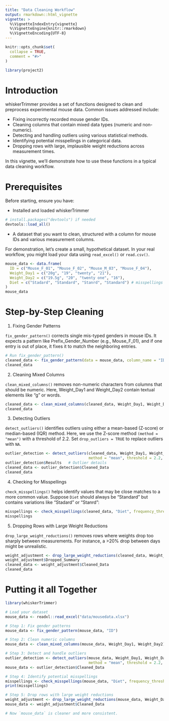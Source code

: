 ```yaml
---
title: "Data Cleaning Workflow"
output: rmarkdown::html_vignette
vignette: >
  %\VignetteIndexEntry{vignette}
  %\VignetteEngine{knitr::rmarkdown}
  %\VignetteEncoding{UTF-8}
---
```


```r
knitr::opts_chunk$set(
  collapse = TRUE,
  comment = "#>"
)
```


```r
library(project2)
```


# Introduction

whiskerTrimmer provides a set of functions designed to clean and preprocess experimental mouse data. Common issues addressed include:

* Fixing incorrectly recorded mouse gender IDs.
* Cleaning columns that contain mixed data types (numeric and non-numeric).
* Detecting and handling outliers using various statistical methods.
* Identifying potential misspellings in categorical data.
* Dropping rows with large, implausible weight reductions across measurement times.


In this vignette, we’ll demonstrate how to use these functions in a typical data cleaning workflow.

# Prerequisites
Before starting, ensure you have:

* Installed and loaded whiskerTrimmer

```r
# install.packages("devtools") if needed
devtools::load_all()
```
* A dataset that you want to clean, structured with a column for mouse IDs and various measurement columns.

For demonstration, let’s create a small, hypothetical dataset. In your real workflow, you might load your data using `read_excel()` or `read.csv()`.

```r

mouse_data <- data.frame(
  ID = c("Mouse_F_01", "Mouse_F_02", "Mouse_M_03", "Mouse_F_04"),
  Weight_Day1 = c("20g", "19", "twenty", "21"),
  Weight_Day2 = c("19.5g", "20", "twenty one", "16"),
  Diet = c("Stadard", "Standard", "Stanrd", "Standard") # misspellings of "Standard"
)
mouse_data
```

# Step-by-Step Cleaning

1. Fixing Gender Patterns

`fix_gender_pattern()` corrects single mis-typed genders in mouse IDs. It expects a pattern like Prefix_Gender_Number (e.g., Mouse_F_01), and if one entry is out of place, it fixes it to match the neighboring entries.

```r
# Run fix_gender_pattern()
cleaned_data <- fix_gender_pattern(data = mouse_data, column_name = "ID")
cleaned_data
```

2. Cleaning Mixed Columns

`clean_mixed_columns()` removes non-numeric characters from columns that should be numeric. Here, Weight_Day1 and Weight_Day2 contain textual elements like "g" or words.

```r
cleaned_data <- clean_mixed_columns(cleaned_data, Weight_Day1, Weight_Day2)
cleaned_data
```

3. Detecting Outliers

`detect_outliers()` identifies outliers using either a mean-based (Z-score) or median-based (IQR) method. Here, we use the Z-score method `(method = "mean")` with a threshold of 2.2. Set `drop_outliers = TRUE` to replace outliers with `NA`.

```r
outlier_detection <- detect_outliers(cleaned_data, Weight_Day1, Weight_Day2,
                                     method = "mean", threshold = 2.2, drop_outliers = TRUE)
outlier_detection$Results   # Outlier details
cleaned_data <- outlier_detection$Cleaned_Data
cleaned_data
```

4. Checking for Misspellings

`check_misspellings()` helps identify values that may be close matches to a more common value. Suppose `Diet` should always be "Standard" but contains variations like "Stadard" or "Stanrd":

```r
misspellings <- check_misspellings(cleaned_data, "Diet", frequency_threshold = 3, similarity_threshold = 0.8)
misspellings
```


5. Dropping Rows with Large Weight Reductions

`drop_large_weight_reductions()` removes rows where weights drop too sharply between measurements. For instance, a >20% drop between days might be unrealistic.

```r
weight_adjustment <- drop_large_weight_reductions(cleaned_data, Weight_Day1, Weight_Day2, threshold = 20)
weight_adjustment$Dropped_Summary
cleaned_data <- weight_adjustment$Cleaned_Data
cleaned_data
```

# Putting it all Together

```r
library(whiskerTrimmer)

# Load your dataset
mouse_data <- readxl::read_excel("data/mousedata.xlsx")

# Step 1: Fix gender patterns
mouse_data <- fix_gender_pattern(mouse_data, "ID")

# Step 2: Clean numeric columns
mouse_data <- clean_mixed_columns(mouse_data, Weight_Day1, Weight_Day2)

# Step 3: Detect and handle outliers
outlier_detection <- detect_outliers(mouse_data, Weight_Day1, Weight_Day2, 
                                     method = "mean", threshold = 2.2, drop_outliers = TRUE)
mouse_data <- outlier_detection$Cleaned_Data

# Step 4: Identify potential misspellings
misspellings <- check_misspellings(mouse_data, "Diet", frequency_threshold = 3, similarity_threshold = 0.8)
print(misspellings)

# Step 5: Drop rows with large weight reductions
weight_adjustment <- drop_large_weight_reductions(mouse_data, Weight_Day1, Weight_Day2, threshold = 20)
mouse_data <- weight_adjustment$Cleaned_Data

# Now `mouse_data` is cleaner and more consistent.
```

